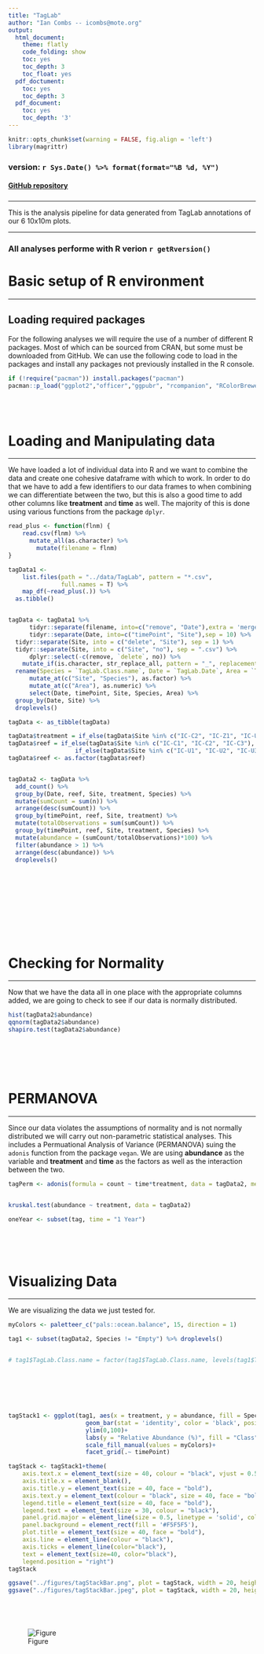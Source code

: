 ```yaml
---
title: "TagLab"
author: "Ian Combs -- icombs@mote.org"
output:
  html_document:
    theme: flatly
    code_folding: show
    toc: yes
    toc_depth: 3
    toc_float: yes
  pdf_doctument:
    toc: yes
    toc_depth: 3
  pdf_document:
    toc: yes
    toc_depth: '3'
---
```


```r
knitr::opts_chunk$set(warning = FALSE, fig.align = 'left')
library(magrittr)
```

### version: `r Sys.Date() %>% format(format="%B %d, %Y")`

<!-- this is where the DOI would go  [![DOI](https://zenodo.org/badge/DOI/10.5281/zenodo.3675991.svg)](https://doi.org/10.5281/zenodo.3675991)
-->


#### [GitHub repository](https://github.com/icombs2017/photogrammetryNOAA.git){target="_blank"}

###
***
This is the analysis pipeline for data generated from TagLab annotations of our 6 10x10m plots.


***
### All analyses performe with R verion `r getRversion()`
# Basic setup of R environment
***
## Loading required packages

For the following analyses we will require the use of a number of different R packages. Most of which can be sourced from CRAN, but some must be downloaded from GitHub. We can use the following code to load in the packages and install any packages not previously installed in the R console. 

```r
if (!require("pacman")) install.packages("pacman")
pacman::p_load("ggplot2","officer","ggpubr", "rcompanion", "RColorBrewer", "patchwork", "magrittr","reshape2", "stringr", "plyr", "dplyr", "flextable", "tidyr", "tibble", "vegan", "paletteer", "purrr")
```


<br><br> 

# Loading and Manipulating data
***

We have loaded a lot of individual data into R and we want to combine the data and create one cohesive dataframe with which to work. In order to do that we have to add a few identifiers to our data frames to when combining we can differentiate between the two, but this is also a good time to add other columns like **treatment** and **time** as well. The majority of this is done using various functions from the package `dplyr`. 

```r
read_plus <- function(flnm) {
    read.csv(flnm) %>%
      mutate_all(as.character) %>%
        mutate(filename = flnm)
}

tagData1 <-
    list.files(path = "../data/TagLab", pattern = "*.csv",
               full.names = T) %>%
    map_df(~read_plus(.)) %>%
  as.tibble()


tagData <- tagData1 %>%
      tidyr::separate(filename, into=c("remove", "Date"),extra = 'merge',sep = 15) %>%
      tidyr::separate(Date, into=c("timePoint", "Site"),sep = 10) %>%
  tidyr::separate(Site, into = c("delete", "Site"), sep = 1) %>% 
  tidyr::separate(Site, into = c("Site", "no"), sep = ".csv") %>% 
      dplyr::select(-c(remove, `delete`, no)) %>%
    mutate_if(is.character, str_replace_all, pattern = "_", replacement = "-") %>%
  rename(Species = `TagLab.Class.name`, Date = `TagLab.Date`, Area = `TagLab.Area`) %>%
      mutate_at(c("Site", "Species"), as.factor) %>%
      mutate_at(c("Area"), as.numeric) %>%
      select(Date, timePoint, Site, Species, Area) %>%
  group_by(Date, Site) %>%
  droplevels()

tagData <- as_tibble(tagData)

tagData$treatment = if_else(tagData$Site %in% c("IC-C2", "IC-Z1", "IC-U1"), "Control","Outplanted")
tagData$reef = if_else(tagData$Site %in% c("IC-C1", "IC-C2", "IC-C3"), "Site C",
                   if_else(tagData$Site %in% c("IC-U1", "IC-U2", "IC-U3"), "Site U", "Site Z"))
tagData$reef <- as.factor(tagData$reef)


tagData2 <- tagData %>% 
  add_count() %>% 
  group_by(Date, reef, Site, treatment, Species) %>% 
  mutate(sumCount = sum(n)) %>% 
  arrange(desc(sumCount)) %>% 
  group_by(timePoint, reef, Site, treatment) %>% 
  mutate(totalObservations = sum(sumCount)) %>% 
  group_by(timePoint, reef, Site, treatment, Species) %>% 
  mutate(abundance = (sumCount/totalObservations)*100) %>% 
  filter(abundance > 1) %>% 
  arrange(desc(abundance)) %>% 
  droplevels()









```

<br><br>

# Checking for Normality
***

Now that we have the data all in one place with the appropriate columns added, we are going to check to see if our data is normally distributed. 



```r

hist(tagData2$abundance)
qqnorm(tagData2$abundance)
shapiro.test(tagData2$abundance)




```


<br><br>

# PERMANOVA
***

Since our data violates the assumptions of normality and is not normally distributed we will carry out non-parametric statistical analyses. This includes a Permuational Analysis of Variance (PERMANOVA) suing the `adonis` function from the package `vegan`. We are using **abundance** as the variable and **treatment** and **time** as the factors as well as the interaction between the two.

```r

tagPerm <- adonis(formula = count ~ time*treatment, data = tagData2, method = "euclidian", permutations = 9999)


kruskal.test(abundance ~ treatment, data = tagData2)

oneYear <- subset(tag, time = "1 Year")



```

<br><br>

# Visualizing Data
***
We are visualizing the data we just tested for. 

```r

myColors <- paletteer_c("pals::ocean.balance", 15, direction = 1)

tag1 <- subset(tagData2, Species != "Empty") %>% droplevels()


# tag1$TagLab.Class.name = factor(tag1$TagLab.Class.name, levels(tag1$TagLab.Class.name)[c(6,4,1,3,7,2,8,9,5,10)])







tagStack1 <- ggplot(tag1, aes(x = treatment, y = abundance, fill = Species))+
                      geom_bar(stat = 'identity', color = 'black', position = position_stack(reverse = TRUE), alpha = 0.8)+
                      ylim(0,100)+
                      labs(y = "Relative Abundance (%)", fill = "Class", title = "Relative Species Abundance")+
                      scale_fill_manual(values = myColors)+
                      facet_grid(.~ timePoint)

tagStack <- tagStack1+theme(
    axis.text.x = element_text(size = 40, colour = "black", vjust = 0.5, hjust = 0.5, face= "bold"), 
    axis.title.x = element_blank(),
    axis.title.y = element_text(size = 40, face = "bold"), 
    axis.text.y = element_text(colour = "black", size = 40, face = "bold"),
    legend.title = element_text(size = 40, face = "bold"), 
    legend.text = element_text(size = 30, colour = "black"), 
    panel.grid.major = element_line(size = 0.5, linetype = 'solid', colour = "white"),
    panel.background = element_rect(fill = '#F5F5F5'), 
    plot.title = element_text(size = 40, face = "bold"), 
    axis.line = element_line(colour = "black"), 
    axis.ticks = element_line(color="black"), 
    text = element_text(size=40, color="black"), 
    legend.position = "right")
tagStack

ggsave("../figures/tagStackBar.png", plot = tagStack, width = 20, height = 15, units = 'in', dpi = 600)
ggsave("../figures/tagStackBar.jpeg", plot = tagStack, width = 20, height = 15, units = "in", dpi = 600)






```
![Figure](../figures/tagStackBar.png)


